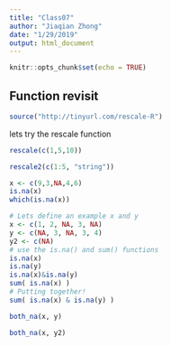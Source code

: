 ```yaml
---
title: "Class07"
author: "Jiaqian Zhong"
date: "1/29/2019"
output: html_document
---
```


```r
knitr::opts_chunk$set(echo = TRUE)
```

## Function revisit
```r
source("http://tinyurl.com/rescale-R")
```

lets try the rescale function


```r
rescale(c(1,5,10))
```
```r
rescale2(c(1:5, "string"))
```

```r
x <- c(9,3,NA,4,6)
is.na(x)
which(is.na(x))
```

```r
# Lets define an example x and y
x <- c(1, 2, NA, 3, NA) 
y <- c(NA, 3, NA, 3, 4)
y2 <- c(NA)
# use the is.na() and sum() functions
is.na(x)
is.na(y)
is.na(x)&is.na(y)
sum( is.na(x) )
# Putting together!
sum( is.na(x) & is.na(y) )
```

```r
both_na(x, y)
```

```r
both_na(x, y2)
```

